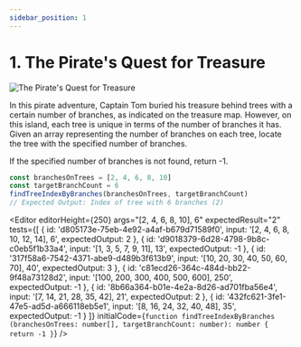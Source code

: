 ```yaml
---
sidebar_position: 1
---
```



# 1. The Pirate's Quest for Treasure

![The Pirate's Quest for Treasure](./img/1-1-1.png)

In this pirate adventure, Captain Tom buried his treasure behind trees with a certain number of branches, as indicated
on the treasure map. However, on this island, each tree is unique in terms of the number of branches it has. Given an
array representing the number of branches on each tree, locate the tree with the specified number of branches.

If the specified number of branches is not found, return -1.

```typescript
const branchesOnTrees = [2, 4, 6, 8, 10]
const targetBranchCount = 6
findTreeIndexByBranches(branchesOnTrees, targetBranchCount)
// Expected Output: Index of tree with 6 branches (2)
```

<Editor
  editorHeight={250}
  args="[2, 4, 6, 8, 10], 6"
  expectedResult="2"
  tests={[
    {
      id: 'd805173e-75eb-4e92-a4af-b679d71589f0',
      input: '[2, 4, 6, 8, 10, 12, 14], 6',
      expectedOutput: 2
    },
    {
      id: 'd9018379-6d28-4798-9b8c-c0eb5f1b33a4',
      input: '[1, 3, 5, 7, 9, 11], 13',
      expectedOutput: -1
    },
    {
      id: '317f58a6-7542-4371-abe9-d489b3f613b9',
      input: '[10, 20, 30, 40, 50, 60, 70], 40',
      expectedOutput: 3
    },
    {
      id: 'c81ecd26-364c-484d-bb22-9f48a73128d2',
      input: '[100, 200, 300, 400, 500, 600], 250',
      expectedOutput: -1
    },
    {
      id: '8b66a364-b01e-4e2a-8d26-ad701fba56e4',
      input: '[7, 14, 21, 28, 35, 42], 21',
      expectedOutput: 2
    },
    {
      id: '432fc621-3fe1-47e5-ad5d-a666118eb5e1',
      input: '[8, 16, 24, 32, 40, 48], 35',
      expectedOutput: -1
    }
  ]}
  initialCode={`function findTreeIndexByBranches (branchesOnTrees: number[], targetBranchCount: number): number {
  return -1
}`} />
